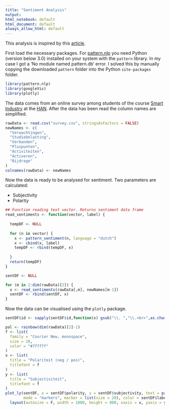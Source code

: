 ```yaml
---
title: "Sentiment Analysis"
output:
html_notebook: default
html_document: default
always_allow_html: default
---
```



This analysis is inspired by this [article](http://www.bnosac.be/index.php/blog/54-sentiment-analysis-and-parts-of-speech-tagging-in-dutch-french-english-german-spanish-italian).

First load the necessary packages. For [pattern.nlp](https://github.com/bnosac/pattern.nlp) you need Python (version below 3.0) installed on your system with the `pattern` library. In my case I got a 'No module named pattern.db' error. I solved this by manually copying the downloaded `pattern` folder into the Python `site-packages` folder.
```r
library(pattern.nlp)
library(googleVis)
library(plotly)
```

The data comes from an online survey among students of the course [Smart Industry](https://witusj.github.io/MinorSI/) at the [HAN](https://www.han.nl/international/english/). After the data has been read the column names are simplified.
```r
rawData <- read.csv("survey.csv", stringsAsFactors = FALSE)
newNames <- c(
  "Verwachtingen",
  "Studiebelasting",
  "Verbanden",
  "Pluspunten",
  "Activiteiten",
  "Activeren",
  "Bijdrage"
)
colnames(rawData) <- newNames
```

Now the data is ready to be analysed for sentiment. Two parameters are calculated:

- Subjectivity
- Polarity
```r
## Function reading text vector. Returns sentiment data frame
read_sentiments <- function(vector, label) {
  
  tempDF <- NULL
  
  for (n in vector) {
    x <- pattern_sentiment(n, language = "dutch")
    x <- cbind(x, label)
    tempDF <- rbind(tempDF, x)
    
  }
  return(tempDF)
}

sentDF <- NULL

for (m in 2:dim(rawData)[2]) {
  x <- read_sentiments(rawData[,m], newNames[m-1])
  sentDF <- rbind(sentDF, x)
}
```

Now the data can be visualised using the `plotly` package.
```r
sentDF$id <- sapply(sentDF$id,function(x) gsub("\\. ","\\.<br>",as.character(x)))

pal <- rainbow(dim(rawData)[2]-1)
f <- list(
  family = "Courier New, monospace",
  size = 18,
  color = "#7f7f7f"
)
x <- list(
  title = "Polariteit (neg / pos)",
  titlefont = f
)
y <- list(
  title = "Subjectiviteit",
  titlefont = f
)
plot_ly(sentDF, x = sentDF$polarity, y = sentDF$subjectivity, text = paste("Tekst: ", sentDF$id),
        mode = "markers", marker = list(size = 20), color = sentDF$label, colors = pal) %>%
  layout(autosize = F, width = 1000, height = 800, xaxis = x, yaxis = y)
```


